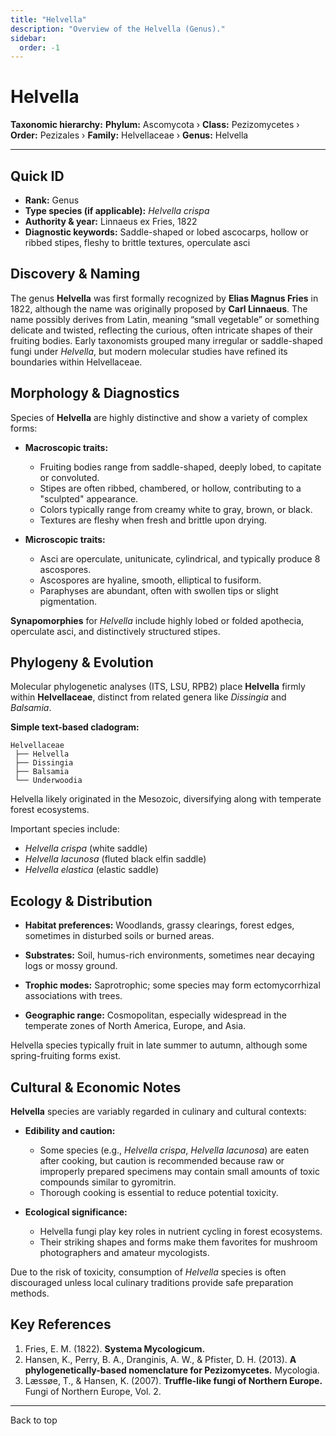 ```yaml
---
title: "Helvella"
description: "Overview of the Helvella (Genus)."
sidebar:
  order: -1
---
```



# Helvella <Badge variant="note" text="Genus" />

**Taxonomic hierarchy:** **Phylum:** Ascomycota › **Class:** Pezizomycetes › **Order:** Pezizales › **Family:** Helvellaceae › **Genus:** Helvella

---

## Quick ID
* **Rank:** Genus  
* **Type species (if applicable):** _Helvella crispa_  
* **Authority & year:** Linnaeus ex Fries, 1822  
* **Diagnostic keywords:** Saddle-shaped or lobed ascocarps, hollow or ribbed stipes, fleshy to brittle textures, operculate asci  

## Discovery & Naming
The genus **Helvella** was first formally recognized by **Elias Magnus Fries** in 1822, although the name was originally proposed by **Carl Linnaeus**. The name possibly derives from Latin, meaning “small vegetable” or something delicate and twisted, reflecting the curious, often intricate shapes of their fruiting bodies. Early taxonomists grouped many irregular or saddle-shaped fungi under _Helvella_, but modern molecular studies have refined its boundaries within Helvellaceae.

## Morphology & Diagnostics
Species of **Helvella** are highly distinctive and show a variety of complex forms:

- **Macroscopic traits:**
  - Fruiting bodies range from saddle-shaped, deeply lobed, to capitate or convoluted.
  - Stipes are often ribbed, chambered, or hollow, contributing to a "sculpted" appearance.
  - Colors typically range from creamy white to gray, brown, or black.
  - Textures are fleshy when fresh and brittle upon drying.

- **Microscopic traits:**
  - Asci are operculate, unitunicate, cylindrical, and typically produce 8 ascospores.
  - Ascospores are hyaline, smooth, elliptical to fusiform.
  - Paraphyses are abundant, often with swollen tips or slight pigmentation.

**Synapomorphies** for _Helvella_ include highly lobed or folded apothecia, operculate asci, and distinctively structured stipes.

## Phylogeny & Evolution
Molecular phylogenetic analyses (ITS, LSU, RPB2) place **Helvella** firmly within **Helvellaceae**, distinct from related genera like _Dissingia_ and _Balsamia_.

**Simple text-based cladogram:**
```
Helvellaceae
 ├── Helvella
 ├── Dissingia
 ├── Balsamia
 └── Underwoodia
```
Helvella likely originated in the Mesozoic, diversifying along with temperate forest ecosystems.

Important species include:

- _Helvella crispa_ (white saddle)
- _Helvella lacunosa_ (fluted black elfin saddle)
- _Helvella elastica_ (elastic saddle)

## Ecology & Distribution
- **Habitat preferences:** Woodlands, grassy clearings, forest edges, sometimes in disturbed soils or burned areas.
- **Substrates:** Soil, humus-rich environments, sometimes near decaying logs or mossy ground.
- **Trophic modes:** Saprotrophic; some species may form ectomycorrhizal associations with trees.

- **Geographic range:** Cosmopolitan, especially widespread in the temperate zones of North America, Europe, and Asia.

Helvella species typically fruit in late summer to autumn, although some spring-fruiting forms exist.

## Cultural & Economic Notes
**Helvella** species are variably regarded in culinary and cultural contexts:

- **Edibility and caution:**
  - Some species (e.g., _Helvella crispa_, _Helvella lacunosa_) are eaten after cooking, but caution is recommended because raw or improperly prepared specimens may contain small amounts of toxic compounds similar to gyromitrin.
  - Thorough cooking is essential to reduce potential toxicity.

- **Ecological significance:**
  - Helvella fungi play key roles in nutrient cycling in forest ecosystems.
  - Their striking shapes and forms make them favorites for mushroom photographers and amateur mycologists.

Due to the risk of toxicity, consumption of _Helvella_ species is often discouraged unless local culinary traditions provide safe preparation methods.

## Key References
1. Fries, E. M. (1822). **Systema Mycologicum.**  
2. Hansen, K., Perry, B. A., Dranginis, A. W., & Pfister, D. H. (2013). **A phylogenetically-based nomenclature for Pezizomycetes.** Mycologia.  
3. Læssøe, T., & Hansen, K. (2007). **Truffle-like fungi of Northern Europe.** Fungi of Northern Europe, Vol. 2.  

---

<LinkButton href="#top" variant="minimal" icon="arrow-up">
  Back to top
</LinkButton>
